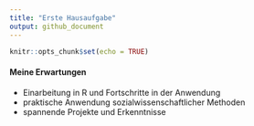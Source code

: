 ```yaml
---
title: "Erste Hausaufgabe"
output: github_document
---
```


```r
knitr::opts_chunk$set(echo = TRUE)
```

#### Meine Erwartungen
* Einarbeitung in R und Fortschritte in der Anwendung
* praktische Anwendung sozialwissenschaftlicher Methoden
* spannende Projekte und Erkenntnisse

